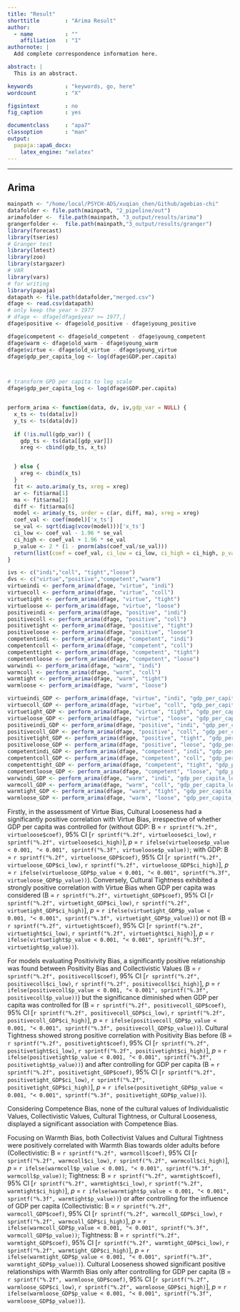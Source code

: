 ```yaml
---
title: "Result"
shorttitle        : "Arima Result"
author: 
  - name          : ""
    affiliation   : "1"
authornote: |
  Add complete correspondence information here.

abstract: |
  This is an abstract.

keywords          : "keywords, go, here"
wordcount         : "X"

figsintext        : no
fig_caption       : yes

documentclass     : "apa7"
classoption       : "man"
output: 
  papaja::apa6_docx:
    latex_engine: "xelatex"
---
```

---

## Arima
```r
mainpath <- "/home/local/PSYCH-ADS/xuqian_chen/Github/agebias-chi"
datafolder <- file.path(mainpath, "2_pipeline/out")
arimafolder <-  file.path(mainpath, "3_output/results/arima")
grangerfolder <-  file.path(mainpath,"3_output/results/granger")
library(forecast)
library(tseries)
# Granger test
library(lmtest)
library(zoo)
library(stargazer)
# VAR
library(vars)
# for writing
library(papaja)
datapath <- file.path(datafolder,"merged.csv")
dfage <- read.csv(datapath)
# only keep the year > 1977
# dfage <- dfage[dfage$year >= 1977,]
dfage$positive <- dfage$old_positive - dfage$young_positive

dfage$competent <- dfage$old_competent - dfage$young_competent
dfage$warm <- dfage$old_warm - dfage$young_warm
dfage$virtue <- dfage$old_virtue - dfage$young_virtue
dfage$gdp_per_capita_log <- log(dfage$GDP.per.capita)



# transform GPD per capita to log scale
dfage$gdp_per_capita_log <- log(dfage$GDP.per.capita)


perform_arima <- function(data, dv, iv,gdp_var = NULL) {
  x_ts <- ts(data[iv])
  y_ts <- ts(data[dv])
  
  if (!is.null(gdp_var)) {
    gdp_ts <- ts(data[[gdp_var]])
    xreg <- cbind(gdp_ts, x_ts)


  } else {
    xreg <- cbind(x_ts)
  }
  fit <- auto.arima(y_ts, xreg = xreg)
  ar <- fit$arma[1]
  ma <- fit$arma[2]
  diff <- fit$arma[6]
  model <- arima(y_ts, order = c(ar, diff, ma), xreg = xreg)
  coef_val <- coef(model)['x_ts']
  se_val <- sqrt(diag(vcov(model)))['x_ts']
  ci_low <- coef_val - 1.96 * se_val
  ci_high <- coef_val + 1.96 * se_val
  p_value <- 2 * (1 - pnorm(abs(coef_val/se_val)))
  return(list(coef = coef_val, ci_low = ci_low, ci_high = ci_high, p_value = p_value))
}

ivs <- c("indi","coll", "tight","loose")
dvs <- c("virtue","positive","competent","warm")
virtueindi <- perform_arima(dfage, "virtue", "indi")
virtuecoll <- perform_arima(dfage, "virtue", "coll")
virtuetight <- perform_arima(dfage, "virtue", "tight")
virtueloose <- perform_arima(dfage, "virtue", "loose")
positiveindi <- perform_arima(dfage, "positive", "indi")
positivecoll <- perform_arima(dfage, "positive", "coll")
positivetight <- perform_arima(dfage, "positive", "tight")
positiveloose <- perform_arima(dfage, "positive", "loose")
competentindi <- perform_arima(dfage, "competent", "indi")
competentcoll <- perform_arima(dfage, "competent", "coll")
competenttight <- perform_arima(dfage, "competent", "tight")
competentloose <- perform_arima(dfage, "competent", "loose")
warwindi <- perform_arima(dfage, "warm", "indi")
warmcoll <- perform_arima(dfage, "warm", "coll")
warmtight <- perform_arima(dfage, "warm", "tight")
warmloose <- perform_arima(dfage, "warm", "loose")

virtueindi_GDP <- perform_arima(dfage, "virtue", "indi", "gdp_per_capita_log")
virtuecoll_GDP <- perform_arima(dfage, "virtue", "coll", "gdp_per_capita_log")
virtuetight_GDP <- perform_arima(dfage, "virtue", "tight", "gdp_per_capita_log")
virtueloose_GDP <- perform_arima(dfage, "virtue", "loose", "gdp_per_capita_log")
positiveindi_GDP <- perform_arima(dfage, "positive", "indi", "gdp_per_capita_log")
positivecoll_GDP <- perform_arima(dfage, "positive", "coll", "gdp_per_capita_log")
positivetight_GDP <- perform_arima(dfage, "positive", "tight", "gdp_per_capita_log")
positiveloose_GDP <- perform_arima(dfage, "positive", "loose", "gdp_per_capita_log")
competentindi_GDP <- perform_arima(dfage, "competent", "indi", "gdp_per_capita_log")
competentcoll_GDP <- perform_arima(dfage, "competent", "coll", "gdp_per_capita_log")
competenttight_GDP <- perform_arima(dfage, "competent", "tight", "gdp_per_capita_log")
competentloose_GDP <- perform_arima(dfage, "competent", "loose", "gdp_per_capita_log")
warwindi_GDP <- perform_arima(dfage, "warm", "indi", "gdp_per_capita_log")
warmcoll_GDP <- perform_arima(dfage, "warm", "coll", "gdp_per_capita_log")
warmtight_GDP <- perform_arima(dfage, "warm", "tight", "gdp_per_capita_log")
warmloose_GDP <- perform_arima(dfage, "warm", "loose", "gdp_per_capita_log")

```
Firstly, in the assessment of Virtue Bias, Cultural Looseness had a significantly positive correlation with Virtue Bias, irrespective of whether GDP per capita was controlled for (without GDP: B = `r sprintf("%.2f", virtueloose$coef)`, 95% CI [`r sprintf("%.2f", virtueloose$ci_low)`, `r sprintf("%.2f", virtueloose$ci_high)`], *p* = `r ifelse(virtueloose$p_value < 0.001, "< 0.001", sprintf("%.3f", virtueloose$p_value))`; with GDP: B = `r sprintf("%.2f", virtueloose_GDP$coef)`, 95% CI [`r sprintf("%.2f", virtueloose_GDP$ci_low)`, `r sprintf("%.2f", virtueloose_GDP$ci_high)`], *p* = `r ifelse(virtueloose_GDP$p_value < 0.001, "< 0.001", sprintf("%.3f", virtueloose_GDP$p_value))`). Conversely, Cultural Tightness exhibited a strongly positive correlation with Virtue Bias when GDP per capita was considered (B = `r sprintf("%.2f", virtuetight_GDP$coef)`, 95% CI [`r sprintf("%.2f", virtuetight_GDP$ci_low)`, `r sprintf("%.2f", virtuetight_GDP$ci_high)`], *p* = `r ifelse(virtuetight_GDP$p_value < 0.001, "< 0.001", sprintf("%.3f", virtuetight_GDP$p_value))`) or not (B = `r sprintf("%.2f", virtuetight$coef)`, 95% CI [`r sprintf("%.2f", virtuetight$ci_low)`, `r sprintf("%.2f", virtuetight$ci_high)`], *p* = `r ifelse(virtuetight$p_value < 0.001, "< 0.001", sprintf("%.3f", virtuetight$p_value))`).

For models evaluating Positivivity Bias, a significantly positive relationship was found between Positivity Bias and Collectivistic Values (B = `r sprintf("%.2f", positivecoll$coef)`, 95% CI [`r sprintf("%.2f", positivecoll$ci_low)`, `r sprintf("%.2f", positivecoll$ci_high)`], *p* = `r ifelse(positivecoll$p_value < 0.001, "< 0.001", sprintf("%.3f", positivecoll$p_value))`) but the significance diminished when GDP per capita was controlled for (B = `r sprintf("%.2f", positivecoll_GDP$coef)`, 95% CI [`r sprintf("%.2f", positivecoll_GDP$ci_low)`, `r sprintf("%.2f", positivecoll_GDP$ci_high)`], *p* = `r ifelse(positivecoll_GDP$p_value < 0.001, "< 0.001", sprintf("%.3f", positivecoll_GDP$p_value))`). Cultural Tightness showed strong positive correlation with Positivity Bias before (B = `r sprintf("%.2f", positivetight$coef)`, 95% CI [`r sprintf("%.2f", positivetight$ci_low)`, `r sprintf("%.2f", positivetight$ci_high)`], *p* = `r ifelse(positivetight$p_value < 0.001, "< 0.001", sprintf("%.3f", positivetight$p_value))`) and after controlling for GDP per capita (B = `r sprintf("%.2f", positivetight_GDP$coef)`, 95% CI [`r sprintf("%.2f", positivetight_GDP$ci_low)`, `r sprintf("%.2f", positivetight_GDP$ci_high)`], *p* = `r ifelse(positivetight_GDP$p_value < 0.001, "< 0.001", sprintf("%.3f", positivetight_GDP$p_value))`).

Considering Competence Bias, none of the cultural values of Individualistic Values, Collectivistic Values, Cultural Tightness, or Cultural Looseness, displayed a significant association with Competence Bias.

Focusing on Warmth Bias, both Collectivist Values and Cultural Tightness were positively correlated with Warmth Bias towards older adults before (Collectivistic: B = `r sprintf("%.2f", warmcoll$coef)`, 95% CI [`r sprintf("%.2f", warmcoll$ci_low)`, `r sprintf("%.2f", warmcoll$ci_high)`], *p* = `r ifelse(warmcoll$p_value < 0.001, "< 0.001", sprintf("%.3f", warmcoll$p_value))`; Tightness: B = `r sprintf("%.2f", warmtight$coef)`, 95% CI [`r sprintf("%.2f", warmtight$ci_low)`, `r sprintf("%.2f", warmtight$ci_high)`], *p* = `r ifelse(warmtight$p_value < 0.001, "< 0.001", sprintf("%.3f", warmtight$p_value))`) or after controlling for the influence of GDP per capita (Collectivistic: B = `r sprintf("%.2f", warmcoll_GDP$coef)`, 95% CI [`r sprintf("%.2f", warmcoll_GDP$ci_low)`, `r sprintf("%.2f", warmcoll_GDP$ci_high)`], *p* = `r ifelse(warmcoll_GDP$p_value < 0.001, "< 0.001", sprintf("%.3f", warmcoll_GDP$p_value))`; Tightness: B = `r sprintf("%.2f", warmtight_GDP$coef)`, 95% CI [`r sprintf("%.2f", warmtight_GDP$ci_low)`, `r sprintf("%.2f", warmtight_GDP$ci_high)`], *p* = `r ifelse(warmtight_GDP$p_value < 0.001, "< 0.001", sprintf("%.3f", warmtight_GDP$p_value))`). Cultural Looseness showed significant positive relationships with Warmth Bias only after controlling for GDP per capita (B = `r sprintf("%.2f", warmloose_GDP$coef)`, 95% CI [`r sprintf("%.2f", warmloose_GDP$ci_low)`, `r sprintf("%.2f", warmloose_GDP$ci_high)`], *p* = `r ifelse(warmloose_GDP$p_value < 0.001, "< 0.001", sprintf("%.3f", warmloose_GDP$p_value))`).
